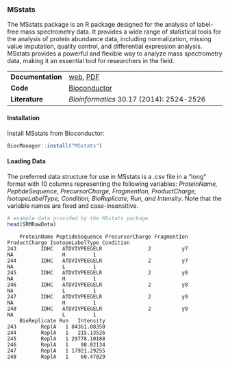 ### MSstats {-}

The MSstats package is an R package designed for the analysis of label-free mass spectrometry data. It provides a wide range of statistical tools for the analysis of protein abundance data, including normalization, missing value imputation, quality control, and differential expression analysis. MSstats provides a powerful and flexible way to analyze mass spectrometry data, making it an essential tool for researchers in the field.

|                   |                                                                                                                   |
|----------------|--------------------------------------------------------|
| **Documentation** | [web](https://msstats.org), [PDF](https://bioconductor.org/packages/release/bioc/manuals/MSstats/man/MSstats.pdf) |
| **Code**          | [Bioconductor](https://www.bioconductor.org/packages/release/bioc/html/MSstats.html)                              |
| **Literature**    | *Bioinformatics* 30.17 (2014): 2524-2526                                                                          |

#### Installation {-}

Install MSstats from Bioconductor:
```r
BiocManager::install("MSstats")
```

#### Loading Data {-}

The preferred data structure for use in MSstats is a .csv file in a "long" format with 10 columns representing the following variables: _ProteinName, PeptideSequence, PrecursorCharge, FragmentIon, ProductCharge, IsotopeLabelType, Condition, BioReplicate, Run, and Intensity_. Note that the variable names are fixed and case-insensitive.

```r
# example data provided by the MSstats package
head(SRMRawData)
```

```
    ProteinName PeptideSequence PrecursorCharge FragmentIon ProductCharge IsotopeLabelType Condition
243        IDHC   ATDVIVPEEGELR               2          y7            NA                H         1
244        IDHC   ATDVIVPEEGELR               2          y7            NA                L         1
245        IDHC   ATDVIVPEEGELR               2          y8            NA                H         1
246        IDHC   ATDVIVPEEGELR               2          y8            NA                L         1
247        IDHC   ATDVIVPEEGELR               2          y9            NA                H         1
248        IDHC   ATDVIVPEEGELR               2          y9            NA                L         1
    BioReplicate Run   Intensity
243        ReplA   1 84361.08350
244        ReplA   1   215.13526
245        ReplA   1 29778.10188
246        ReplA   1    98.02134
247        ReplA   1 17921.29255
248        ReplA   1    60.47029
```
